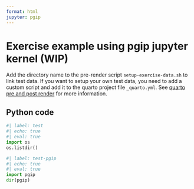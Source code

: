 ```yaml
---
format: html
jupyter: pgip
---
```


# Exercise example using pgip jupyter kernel (WIP) {#sec-exercises-example}

::: {.callout-note}

Add the directory name to the pre-render script
`setup-exercise-data.sh` to link test data. If you want to setup your
own test data, you need to add a custom script and add it to the
quarto project file `_quarto.yml`. See [quarto pre and post
render](https://quarto.org/docs/projects/scripts.html#pre-and-post-render)
for more information.

:::

## Python code

```python
#| label: test
#| echo: true
#| eval: true
import os
os.listdir()
```

```python
#| label: test-pgip
#| echo: true
#| eval: true
import pgip
dir(pgip)
```
